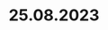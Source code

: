 ---
title: "25.08.2023"
image: "img/hero_image.jpg"
slug: "/"

newspaper_image: "img/newspaper.jpeg"

ext_link_1_image: "img/ext_link-1-image-cake.jpg"
ext_link_1_text: "Kulinarische Beiträge"
ext_link_1_link: "https://werbringtwas.com/poll/a0a2611"

ext_link_2_image: "img/ext_link-3-image-download.jpg"
ext_link_2_text: "Bilder"
ext_link_2_link: "https://onedrive.live.com/?authkey=%21APXhqHscpOxDx1M&id=887BEAD0B8F1708%21124666&cid=0887BEAD0B8F1708"

ext_link_3_image: "img/ext_link-5_backwelt.png"
ext_link_3_text: "Rezept-Inspirationen"
ext_link_3_link: "https://www.reingersbackwelt.com/"
---